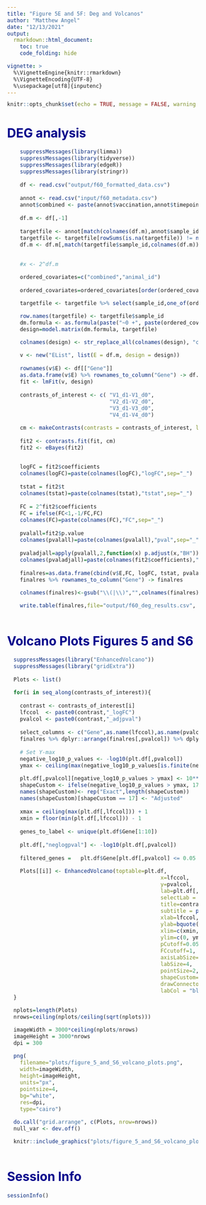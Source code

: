 ```yaml
---
title: "Figure 5E and 5F: Deg and Volcanos"
author: "Matthew Angel"
date: "12/13/2021"
output:
  rmarkdown::html_document:
    toc: true
    code_folding: hide

vignette: >
  %\VignetteEngine{knitr::rmarkdown}
  %\VignetteEncoding{UTF-8}
  %\usepackage[utf8]{inputenc}
---
```

<style type="text/css">

body{ /* Normal  */
      font-size: 12px;
  }
td {  /* Table  */
  font-size: 8px;
}
h1.title {
  font-size: 38px;
  color: DarkRed;
}
h1 { /* Header 1 */
  font-size: 28px;
  color: DarkBlue;
}
h2 { /* Header 2 */
    font-size: 22px;
  color: DarkBlue;
}
h3 { /* Header 3 */
  font-size: 18px;
  font-family: "Times New Roman", Times, serif;
  color: DarkBlue;
}
code.r{ /* Code block */
    font-size: 12px;
}
pre { /* Code block - determines code spacing between lines */
    font-size: 14px;
}
</style>

```r
knitr::opts_chunk$set(echo = TRUE, message = FALSE, warning = FALSE)

```

# DEG analysis

```r

    suppressMessages(library(limma))
    suppressMessages(library(tidyverse))
    suppressMessages(library(edgeR))
    suppressMessages(library(stringr))
    
    df <- read.csv("output/f60_formatted_data.csv")
    
    annot <- read.csv("input/f60_metadata.csv")
    annot$combined <- paste(annot$vaccination,annot$timepoint, sep="_")
    
    df.m <- df[,-1]
    
    targetfile <- annot[match(colnames(df.m),annot$sample_id),]
    targetfile <- targetfile[rowSums(is.na(targetfile)) != ncol(targetfile), ]
    df.m <- df.m[,match(targetfile$sample_id,colnames(df.m))]
    

    #x <- 2^df.m

    ordered_covariates=c("combined","animal_id")
    
    ordered_covariates=ordered_covariates[order(ordered_covariates!="combined")]

    targetfile <- targetfile %>% select(sample_id,one_of(ordered_covariates)) %>% as.data.frame()

    row.names(targetfile) <- targetfile$sample_id
    dm.formula <- as.formula(paste("~0 +", paste(ordered_covariates, sep="+", collapse="+")))
    design=model.matrix(dm.formula, targetfile)

    colnames(design) <- str_replace_all(colnames(design), "combined", "")

    v <- new("EList", list(E = df.m, design = design))
    
    rownames(v$E) <- df[["Gene"]]
    as.data.frame(v$E) %>% rownames_to_column("Gene") -> df.voom
    fit <- lmFit(v, design)
    
    contrasts_of_interest <- c( "V1_d1-V1_d0",
                                "V2_d1-V2_d0",
                                "V3_d1-V3_d0",
                                "V4_d1-V4_d0")

    cm <- makeContrasts(contrasts = contrasts_of_interest, levels=design)
    
    fit2 <- contrasts.fit(fit, cm)
    fit2 <- eBayes(fit2)


    logFC = fit2$coefficients
    colnames(logFC)=paste(colnames(logFC),"logFC",sep="_")
    
    tstat = fit2$t
    colnames(tstat)=paste(colnames(tstat),"tstat",sep="_")
    
    FC = 2^fit2$coefficients
    FC = ifelse(FC<1,-1/FC,FC)
    colnames(FC)=paste(colnames(FC),"FC",sep="_")
    
    pvalall=fit2$p.value
    colnames(pvalall)=paste(colnames(pvalall),"pval",sep="_")
    
    pvaladjall=apply(pvalall,2,function(x) p.adjust(x,"BH"))
    colnames(pvaladjall)=paste(colnames(fit2$coefficients),"adjpval",sep="_")
    
    finalres=as.data.frame(cbind(v$E,FC, logFC, tstat, pvalall, pvaladjall))
    finalres %>% rownames_to_column("Gene") -> finalres

    colnames(finalres)<-gsub("\\(|\\)","",colnames(finalres))

    write.table(finalres,file="output/f60_deg_results.csv", sep = ",", row.names = FALSE, quote = FALSE)
    
```

# Volcano Plots Figures 5 and S6

```r

  suppressMessages(library("EnhancedVolcano"))
  suppressMessages(library("gridExtra"))
  
  Plots <- list()

  for(i in seq_along(contrasts_of_interest)){
    
    contrast <- contrasts_of_interest[i]
    lfccol  <- paste0(contrast,"_logFC")
    pvalcol <- paste0(contrast,"_adjpval")
    
    select_columns <- c("Gene",as.name(lfccol),as.name(pvalcol))
    finalres %>% dplyr::arrange(finalres[,pvalcol]) %>% dplyr::select_(.dots = select_columns) -> plt.df
    
    # Set Y-max
    negative_log10_p_values <- -log10(plt.df[,pvalcol])
    ymax <- ceiling(max(negative_log10_p_values[is.finite(negative_log10_p_values)])) + 1

    plt.df[,pvalcol][negative_log10_p_values > ymax] <- 10**(-ymax)
    shapeCustom <- ifelse(negative_log10_p_values > ymax, 17, 19)
    names(shapeCustom)<- rep("Exact",length(shapeCustom))
    names(shapeCustom)[shapeCustom == 17] <- "Adjusted"
    
    xmax = ceiling(max(plt.df[,lfccol])) + 1
    xmin = floor(min(plt.df[,lfccol])) - 1
    
    genes_to_label <- unique(plt.df$Gene[1:10])
    
    plt.df[,"neglogpval"] <- -log10(plt.df[,pvalcol])
    
    filtered_genes =   plt.df$Gene[plt.df[,pvalcol] <= 0.05 & abs(plt.df[,lfccol]) >= 1]

    Plots[[i]] <- EnhancedVolcano(toptable=plt.df,
                                                x=lfccol,
                                                y=pvalcol,
                                                lab=plt.df[,"Gene"],
                                                selectLab = genes_to_label,
                                                title=contrast,
                                                subtitle = paste0("Significant=",length(filtered_genes)),
                                                xlab=lfccol,
                                                ylab=bquote(~-Log[10]~.("(adjpval)")),
                                                xlim=c(xmin,xmax),
                                                ylim=c(0, ymax),
                                                pCutoff=0.05,
                                                FCcutoff=1,
                                                axisLabSize=24,
                                                labSize=4,
                                                pointSize=2,
                                                shapeCustom=shapeCustom,
                                                drawConnectors = TRUE,
                                                labCol = "black")
  }

  nplots=length(Plots)
  nrows=ceiling(nplots/ceiling(sqrt(nplots)))

  imageWidth = 3000*ceiling(nplots/nrows)
  imageHeight = 3000*nrows
  dpi = 300

  png(
    filename="plots/figure_5_and_S6_volcano_plots.png",
    width=imageWidth,
    height=imageHeight,
    units="px",
    pointsize=4,
    bg="white",
    res=dpi,
    type="cairo")

  do.call("grid.arrange", c(Plots, nrow=nrows))
  null_var <- dev.off()

  knitr::include_graphics("plots/figure_5_and_S6_volcano_plots.png")
  
```

# Session Info

```r

sessionInfo()

```